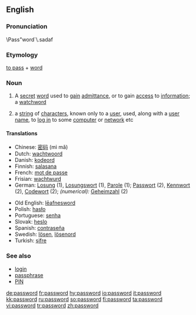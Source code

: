 ==English==

===Pronunciation===
\Pass"word`\.sadaf

===Etymology===
[[pass#Verb|to pass]] + [[word]]

===Noun===
{{wikipedia}}
{{en-noun}}

# A [[secret]] [[word]] used to [[gain]] [[admittance]], or to gain [[access]] to [[information]]; a [[watchword]]
# {{computing}} a [[string]] of [[character]]s, known only to a [[user]], used, along with a [[user name]], to [[log in]] to some [[computer]] or [[network]] etc

====Translations====
{{top}}
*Chinese: [[密码]] (mì mǎ)
*Dutch: [[wachtwoord]] {{n}}
*Danish: [[kodeord]] {{n}}
*Finnish: [[salasana]]
*French: [[mot de passe]]
*Frisian: [[wachtwurd]] {{n}}
*German: [[Losung]] {{f}} (1), [[Losungswort]] {{n}} (1), [[Parole]] {{f}} (1); [[Passwort]] {{n}} (2), [[Kennwort]] {{n}} (2), [[Codewort]] {{n}} (2); ''(numerical):'' [[Geheimzahl]] {{f}} (2)
{{mid}}
*Old English: [[leafnesword|lēafnesword]] {{n}}
*Polish: [[hasło]] {{n}}
*Portuguese: [[senha]]
*Slovak: [[heslo]] {{n}}
*Spanish: [[contraseña]]
*Swedish: [[lösen]], [[lösenord]]
*Turkish: [[şifre]]
{{bottom}}

===See also===
* [[login]]
* [[passphrase]]
* [[PIN]]

[[de:password]]
[[fr:password]]
[[hy:password]]
[[io:password]]
[[it:password]]
[[kk:password]]
[[ru:password]]
[[so:password]]
[[fi:password]]
[[ta:password]]
[[vi:password]]
[[tr:password]]
[[zh:password]]